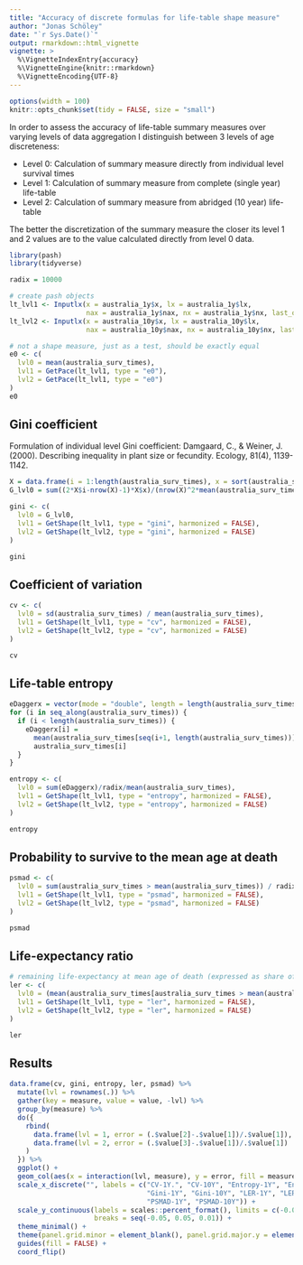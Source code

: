 ```yaml
---
title: "Accuracy of discrete formulas for life-table shape measure"
author: "Jonas Schöley"
date: "`r Sys.Date()`"
output: rmarkdown::html_vignette
vignette: >
  %\VignetteIndexEntry{accuracy}
  %\VignetteEngine{knitr::rmarkdown}
  %\VignetteEncoding{UTF-8}
---
```


```r
options(width = 100)
knitr::opts_chunk$set(tidy = FALSE, size = "small")
```

In order to assess the accuracy of life-table summary measures over varying levels of data aggregation I distinguish between 3 levels of age discreteness:

- Level 0: Calculation of summary measure directly from individual level survival times
- Level 1: Calculation of summary measure from complete (single year) life-table
- Level 2: Calculation of summary measure from abridged (10 year) life-table

The better the discretization of the summary measure the closer its level 1 and 2 values are to the value calculated directly from level 0 data.

```r
library(pash)
library(tidyverse)

radix = 10000

# create pash objects
lt_lvl1 <- Inputlx(x = australia_1y$x, lx = australia_1y$lx,
                   nax = australia_1y$nax, nx = australia_1y$nx, last_open = TRUE)
lt_lvl2 <- Inputlx(x = australia_10y$x, lx = australia_10y$lx,
                   nax = australia_10y$nax, nx = australia_10y$nx, last_open = TRUE)
```

```r
# not a shape measure, just as a test, should be exactly equal
e0 <- c(
  lvl0 = mean(australia_surv_times),
  lvl1 = GetPace(lt_lvl1, type = "e0"),
  lvl2 = GetPace(lt_lvl1, type = "e0")
)
e0
```

Gini coefficient
----------------

Formulation of individual level Gini coefficient: Damgaard, C., & Weiner, J. (2000). Describing inequality in plant size or fecundity. Ecology, 81(4), 1139-1142.

```r
X = data.frame(i = 1:length(australia_surv_times), x = sort(australia_surv_times))
G_lvl0 = sum((2*X$i-nrow(X)-1)*X$x)/(nrow(X)^2*mean(australia_surv_times))

gini <- c(
  lvl0 = G_lvl0,
  lvl1 = GetShape(lt_lvl1, type = "gini", harmonized = FALSE),
  lvl2 = GetShape(lt_lvl2, type = "gini", harmonized = FALSE)
)

gini
```

Coefficient of variation
------------------------

```r
cv <- c(
  lvl0 = sd(australia_surv_times) / mean(australia_surv_times),
  lvl1 = GetShape(lt_lvl1, type = "cv", harmonized = FALSE),
  lvl2 = GetShape(lt_lvl2, type = "cv", harmonized = FALSE)
)

cv
```

Life-table entropy
------------------

```r
eDaggerx = vector(mode = "double", length = length(australia_surv_times))
for (i in seq_along(australia_surv_times)) {
  if (i < length(australia_surv_times)) {
    eDaggerx[i] =
      mean(australia_surv_times[seq(i+1, length(australia_surv_times))]) -
      australia_surv_times[i]
  }
}

entropy <- c(
  lvl0 = sum(eDaggerx)/radix/mean(australia_surv_times),
  lvl1 = GetShape(lt_lvl1, type = "entropy", harmonized = FALSE),
  lvl2 = GetShape(lt_lvl2, type = "entropy", harmonized = FALSE)
)

entropy
```

Probability to survive to the mean age at death
-----------------------------------------------

```r
psmad <- c(
  lvl0 = sum(australia_surv_times > mean(australia_surv_times)) / radix,
  lvl1 = GetShape(lt_lvl1, type = "psmad", harmonized = FALSE),
  lvl2 = GetShape(lt_lvl2, type = "psmad", harmonized = FALSE)
)

psmad
```

Life-expectancy ratio
---------------------

```r
# remaining life-expectancy at mean age of death (expressed as share of total life-expectancy)
ler <- c(
  lvl0 = (mean(australia_surv_times[australia_surv_times > mean(australia_surv_times)])-mean(australia_surv_times))/mean(australia_surv_times),
  lvl1 = GetShape(lt_lvl1, type = "ler", harmonized = FALSE),
  lvl2 = GetShape(lt_lvl2, type = "ler", harmonized = FALSE)
)

ler
```

Results
-------

```r
data.frame(cv, gini, entropy, ler, psmad) %>%
  mutate(lvl = rownames(.)) %>%
  gather(key = measure, value = value, -lvl) %>%
  group_by(measure) %>%
  do({
    rbind(
      data.frame(lvl = 1, error = (.$value[2]-.$value[1])/.$value[1]),
      data.frame(lvl = 2, error = (.$value[3]-.$value[1])/.$value[1])
    )
  }) %>%
  ggplot() +
  geom_col(aes(x = interaction(lvl, measure), y = error, fill = measure)) +
  scale_x_discrete("", labels = c("CV-1Y.", "CV-10Y", "Entropy-1Y", "Entropy-10Y",
                                  "Gini-1Y", "Gini-10Y", "LER-1Y", "LER-10Y",
                                  "PSMAD-1Y", "PSMAD-10Y")) +
  scale_y_continuous(labels = scales::percent_format(), limits = c(-0.05, 0.05),
                     breaks = seq(-0.05, 0.05, 0.01)) +
  theme_minimal() +
  theme(panel.grid.minor = element_blank(), panel.grid.major.y = element_blank()) +
  guides(fill = FALSE) +
  coord_flip()
```
